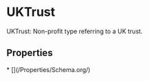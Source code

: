# UKTrust

UKTrust: Non-profit type referring to a UK trust.

## Properties

<Grid>
* [](/Properties/Schema.org/)

</Grid>

